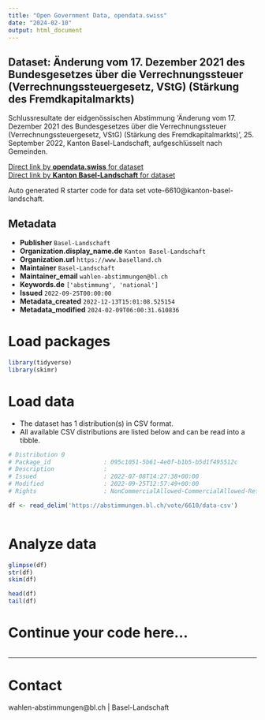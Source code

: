 ```yaml
---
title: "Open Government Data, opendata.swiss"
date: "2024-02-10"
output: html_document
---
```


## Dataset: Änderung vom 17. Dezember 2021 des Bundesgesetzes über die Verrechnungssteuer (Verrechnungssteuergesetz, VStG) (Stärkung des Fremdkapitalmarkts)

Schlussresultate der eidgenössischen Abstimmung 'Änderung vom 17. Dezember 2021 des Bundesgesetzes über die Verrechnungssteuer (Verrechnungssteuergesetz, VStG) (Stärkung des Fremdkapitalmarkts)', 25. September 2022, Kanton Basel-Landschaft, aufgeschlüsselt nach Gemeinden.

[Direct link by **opendata.swiss** for dataset](https://opendata.swiss/de/dataset/anderung-vom-17-dezember-2021-des-bundesgesetzes-uber-die-verrechnungssteuer-verrechnungssteuer1)<br>
[Direct link by **Kanton Basel-Landschaft** for dataset](https://abstimmungen.bl.ch/vote/6610/data)

Auto generated R starter code for data set vote-6610@kanton-basel-landschaft.

## Metadata

- **Publisher** `Basel-Landschaft`
- **Organization.display_name.de** `Kanton Basel-Landschaft`
- **Organization.url** `https://www.baselland.ch`
- **Maintainer** `Basel-Landschaft`
- **Maintainer_email** `wahlen-abstimmungen@bl.ch`
- **Keywords.de** `['abstimmung', 'national']`
- **Issued** `2022-09-25T00:00:00`
- **Metadata_created** `2022-12-13T15:01:08.525154`
- **Metadata_modified** `2024-02-09T06:00:31.610836`


# Load packages

```r

library(tidyverse)
library(skimr)

```

# Load data

-   The dataset has 1 distribution(s) in CSV format.
-   All available CSV distributions are listed below and can be read into a tibble.

```r

# Distribution 0
# Package_id               : 095c1051-5b61-4e0f-b1b5-b5d1f495512c
# Description              : 
# Issued                   : 2022-07-08T14:27:38+00:00
# Modified                 : 2022-09-25T12:57:49+00:00
# Rights                   : NonCommercialAllowed-CommercialAllowed-ReferenceRequired

df <- read_delim('https://abstimmungen.bl.ch/vote/6610/data-csv')



```

# Analyze data

```r

glimpse(df)
str(df)
skim(df)

head(df)
tail(df)

```

# Continue your code here...

```r

```

------------------------------------------------------------------------

# Contact

wahlen-abstimmungen@bl.ch | Basel-Landschaft
